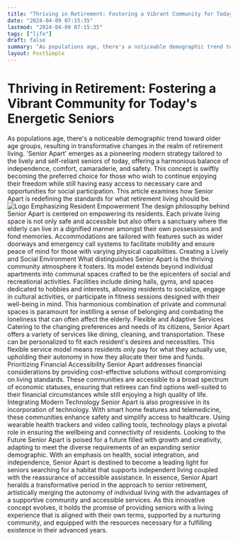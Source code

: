 ```yaml
---
title: "Thriving in Retirement: Fostering a Vibrant Community for Today's Energetic Seniors"
date: "2024-04-09 07:15:35"
lastmod: "2024-04-09 07:15:35"
tags: ["life"]
draft: false
summary: "As populations age, there's a noticeable demographic trend toward older age groups, resulting in transformative changes in the realm of retirement living. 'Senior Apart' emerges as a pioneering modern strategy tailored to the lively and self-reliant seniors of today, offering a harmonious balance of independence, comfort, camaraderie, and safety. This concept is swiftly becoming the preferred choice for those who wish to continue enjoying their freedom while still having easy access to necessary care and opportunities for social participation. This article examines how Senior Apart is redefining the standards for what retirement living should be."
layout: PostSimple
---
```

# Thriving in Retirement: Fostering a Vibrant Community for Today's Energetic Seniors
As populations age, there's a noticeable demographic trend toward older age groups, resulting in transformative changes in the realm of retirement living. 'Senior Apart' emerges as a pioneering modern strategy tailored to the lively and self-reliant seniors of today, offering a harmonious balance of independence, comfort, camaraderie, and safety. This concept is swiftly becoming the preferred choice for those who wish to continue enjoying their freedom while still having easy access to necessary care and opportunities for social participation. This article examines how Senior Apart is redefining the standards for what retirement living should be.
<img alt="Logo" class="lazyImg" data-src="https://cdn.seniorsselection.com/src_image/519df5ec67a3ecefe385351844995d52.webp" src="/statics/image/loading.webp"/>
Emphasizing Resident Empowerment
The design philosophy behind Senior Apart is centered on empowering its residents. Each private living space is not only safe and accessible but also offers a sanctuary where the elderly can live in a dignified manner amongst their own possessions and fond memories. Accommodations are tailored with features such as wider doorways and emergency call systems to facilitate mobility and ensure peace of mind for those with varying physical capabilities.
Creating a Lively and Social Environment
What distinguishes Senior Apart is the thriving community atmosphere it fosters. Its model extends beyond individual apartments into communal spaces crafted to be the epicenters of social and recreational activities. Facilities include dining halls, gyms, and spaces dedicated to hobbies and interests, allowing residents to socialize, engage in cultural activities, or participate in fitness sessions designed with their well-being in mind. This harmonious combination of private and communal spaces is paramount for instilling a sense of belonging and combating the loneliness that can often affect the elderly.
Flexible and Adaptive Services
Catering to the changing preferences and needs of its citizens, Senior Apart offers a variety of services like dining, cleaning, and transportation. These can be personalized to fit each resident's desires and necessities. This flexible service model means residents only pay for what they actually use, upholding their autonomy in how they allocate their time and funds.
Prioritizing Financial Accessibility
Senior Apart addresses financial considerations by providing cost-effective solutions without compromising on living standards. These communities are accessible to a broad spectrum of economic statuses, ensuring that retirees can find options well-suited to their financial circumstances while still enjoying a high quality of life.
Integrating Modern Technology
Senior Apart is also progressive in its incorporation of technology. With smart home features and telemedicine, these communities enhance safety and simplify access to healthcare. Using wearable health trackers and video calling tools, technology plays a pivotal role in ensuring the wellbeing and connectivity of residents.
Looking to the Future
Senior Apart is poised for a future filled with growth and creativity, adapting to meet the diverse requirements of an expanding senior demographic. With an emphasis on health, social integration, and independence, Senior Apart is destined to become a leading light for seniors searching for a habitat that supports independent living coupled with the reassurance of accessible assistance.
In essence, Senior Apart heralds a transformative period in the approach to senior retirement, artistically merging the autonomy of individual living with the advantages of a supportive community and accessible services. As this innovative concept evolves, it holds the promise of providing seniors with a living experience that is aligned with their own terms, supported by a nurturing community, and equipped with the resources necessary for a fulfilling existence in their advanced years.
        